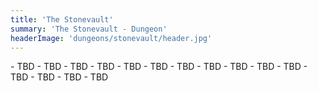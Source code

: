 ```yaml
---
title: 'The Stonevault'
summary: 'The Stonevault - Dungeon'
headerImage: 'dungeons/stonevault/header.jpg'
---
```


<BossCard title="Trash" >
- TBD 
- TBD 
- TBD
</BossCard>

<BossCard title="E.D.N.A." id="210108">
- TBD 
- TBD 
- TBD
</BossCard>

<BossCard title="Skarmorak" id="210156">
- TBD 
- TBD 
- TBD
</BossCard>

<BossCard title="Master Machinists Brokk and Dorlita" id="221586">
- TBD 
- TBD 
- TBD
</BossCard>

<BossCard title="Void Speaker Eirich" id="219440">
- TBD 
- TBD 
- TBD
</BossCard>
